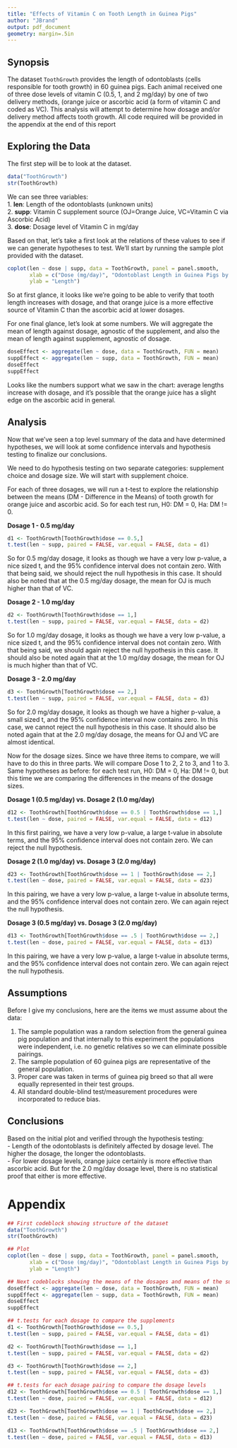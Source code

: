 ```yaml
---
title: "Effects of Vitamin C on Tooth Length in Guinea Pigs"
author: "JBrand"
output: pdf_document
geometry: margin=.5in
---
```


## Synopsis
The dataset `ToothGrowth` provides the length of odontoblasts (cells responsible for tooth growth) in 60 guinea pigs. Each animal received one of three dose levels of vitamin C (0.5, 1, and 2 mg/day) by one of two delivery methods, (orange juice or ascorbic acid (a form of vitamin C and coded as VC). This analysis will attempt to determine how dosage and/or delivery method affects tooth growth.  All code required will be provided in the appendix at the end of this report

## Exploring the Data

The first step will be to look at the dataset.
```r
data("ToothGrowth")
str(ToothGrowth)
```

We can see three variables:   
    1. __len__: Length of the odontoblasts (unknown units)  
    2. __supp__: Vitamin C supplement source (OJ=Orange Juice, VC=Vitamin C via Ascorbic Acid)  
    3. __dose__: Dosage level of Vitamin C in mg/day

Based on that, let's take a first look at the relations of these values to see if we can generate hypotheses to test. We'll start by running the sample plot provided with the dataset.


```r
coplot(len ~ dose | supp, data = ToothGrowth, panel = panel.smooth,
       xlab = c("Dose (mg/day)", "Odontoblast Length in Guinea Pigs by Dosage for Two Supplement Types"), 
       ylab = "Length")
```

So at first glance, it looks like we're going to be able to verify that tooth length increases with dosage, and that orange juice is a more effective source of Vitamin C than the ascorbic acid at lower dosages.

For one final glance, let's look at some numbers. We will aggregate the mean of length against dosage, agnostic of the supplement, and also the mean of length against supplement, agnostic of dosage.

```r
doseEffect <- aggregate(len ~ dose, data = ToothGrowth, FUN = mean)
suppEffect <- aggregate(len ~ supp, data = ToothGrowth, FUN = mean)
doseEffect
suppEffect
```

Looks like the numbers support what we saw in the chart: average lengths increase with dosage, and it's possible that the orange juice has a slight edge on the ascorbic acid in general.

## Analysis

Now that we've seen a top level summary of the data and have determined hypotheses, we will look at some confidence intervals and hypothesis testing to finalize our conclusions. 

We need to do hypothesis testing on two separate categories: supplement choice and dosage size.  We will start with supplement choice.

For each of three dosages, we will run a t-test to explore the relationship between the means (DM - Difference in the Means) of tooth growth for orange juice and ascorbic acid.  So for each test run, H0: DM = 0, Ha: DM != 0.

__Dosage 1 - 0.5 mg/day__
```r
d1 <- ToothGrowth[ToothGrowth$dose == 0.5,]
t.test(len ~ supp, paired = FALSE, var.equal = FALSE, data = d1)
```
So for 0.5 mg/day dosage, it looks as though we have a very low p-value, a nice sized t, and the 95% confidence interval does not contain zero.  With that being said, we should reject the null hypothesis in this case.  It should also be noted that at the 0.5 mg/day dosage, the mean for OJ is much higher than that of VC.

__Dosage 2 - 1.0 mg/day__
```r
d2 <- ToothGrowth[ToothGrowth$dose == 1,]
t.test(len ~ supp, paired = FALSE, var.equal = FALSE, data = d2)
```
So for 1.0 mg/day dosage, it looks as though we have a very low p-value, a nice sized t, and the 95% confidence interval does not contain zero.  With that being said, we should again reject the null hypothesis in this case.  It should also be noted again that at the 1.0 mg/day dosage, the mean for OJ is much higher than that of VC.
\pagebreak

__Dosage 3 - 2.0 mg/day__
```r
d3 <- ToothGrowth[ToothGrowth$dose == 2,]
t.test(len ~ supp, paired = FALSE, var.equal = FALSE, data = d3)
```
So for 2.0 mg/day dosage, it looks as though we have a higher p-value, a small sized t, and the 95% confidence interval now contains zero.  In this case, we cannot reject the null hypothesis in this case.  It should also be noted again that at the 2.0 mg/day dosage, the means for OJ and VC are almost identical.

Now for the dosage sizes.  Since we have three items to compare, we will have to do this in three parts.  We will compare Dose 1 to 2, 2 to 3, and 1 to 3. Same hypotheses as before: for each test run, H0: DM = 0, Ha: DM != 0, but this time we are comparing the differences in the means of the dosage sizes.

__Dosage 1 (0.5 mg/day) vs. Dosage 2 (1.0 mg/day)__
```r
d12 <- ToothGrowth[ToothGrowth$dose == 0.5 | ToothGrowth$dose == 1,]
t.test(len ~ dose, paired = FALSE, var.equal = FALSE, data = d12)
```
In this first pairing, we have a very low p-value, a large t-value in absolute terms, and the 95% confidence interval does not contain zero.  We can reject the null hypothesis.

__Dosage 2 (1.0 mg/day) vs. Dosage 3 (2.0 mg/day)__
```r
d23 <- ToothGrowth[ToothGrowth$dose == 1 | ToothGrowth$dose == 2,]
t.test(len ~ dose, paired = FALSE, var.equal = FALSE, data = d23)
```
In this pairing, we have a very low p-value, a large t-value in absolute terms, and the 95% confidence interval does not contain zero.  We can again reject the null hypothesis.
\pagebreak

__Dosage 3 (0.5 mg/day) vs. Dosage 3 (2.0 mg/day)__
```r
d13 <- ToothGrowth[ToothGrowth$dose == .5 | ToothGrowth$dose == 2,]
t.test(len ~ dose, paired = FALSE, var.equal = FALSE, data = d13)
```
In this pairing, we have a very low p-value, a large t-value in absolute terms, and the 95% confidence interval does not contain zero.  We can again reject the null hypothesis.

## Assumptions

Before I give my conclusions, here are the items we must assume about the data:

1. The sample population was a random selection from the general guinea pig population and that internally to this experiment the populations were independent, i.e. no genetic relatives so we can eliminate possible pairings.
2. The sample population of 60 guinea pigs are representative of the general population.
3. Proper care was taken in terms of guinea pig breed so that all were equally represented in their test groups.
4. All standard double-blind test/measurement procedures were incorporated to reduce bias.

## Conclusions

Based on the initial plot and verified through the hypothesis testing:  
- Length of the odontoblasts is definitely affected by dosage level.  The higher the dosage, the longer the odontoblasts.  
- For lower dosage levels, orange juice certainly is more effective than ascorbic acid. But for the 2.0 mg/day dosage level, there is no statistical proof that either is more effective.

\pagebreak

# Appendix

```r
## First codeblock showing structure of the dataset
data("ToothGrowth")
str(ToothGrowth)

## Plot
coplot(len ~ dose | supp, data = ToothGrowth, panel = panel.smooth,
       xlab = c("Dose (mg/day)", "Odontoblast Length in Guinea Pigs by Dosage for Two Supplement Types"), 
       ylab = "Length")

## Next codeblocks showing the means of the dosages and means of the supplements
doseEffect <- aggregate(len ~ dose, data = ToothGrowth, FUN = mean)
suppEffect <- aggregate(len ~ supp, data = ToothGrowth, FUN = mean)
doseEffect
suppEffect

## t.tests for each dosage to compare the supplements
d1 <- ToothGrowth[ToothGrowth$dose == 0.5,]
t.test(len ~ supp, paired = FALSE, var.equal = FALSE, data = d1)

d2 <- ToothGrowth[ToothGrowth$dose == 1,]
t.test(len ~ supp, paired = FALSE, var.equal = FALSE, data = d2)

d3 <- ToothGrowth[ToothGrowth$dose == 2,]
t.test(len ~ supp, paired = FALSE, var.equal = FALSE, data = d3)

## t.tests for each dosage pairing to compare the dosage levels
d12 <- ToothGrowth[ToothGrowth$dose == 0.5 | ToothGrowth$dose == 1,]
t.test(len ~ dose, paired = FALSE, var.equal = FALSE, data = d12)

d23 <- ToothGrowth[ToothGrowth$dose == 1 | ToothGrowth$dose == 2,]
t.test(len ~ dose, paired = FALSE, var.equal = FALSE, data = d23)

d13 <- ToothGrowth[ToothGrowth$dose == .5 | ToothGrowth$dose == 2,]
t.test(len ~ dose, paired = FALSE, var.equal = FALSE, data = d13)
```
